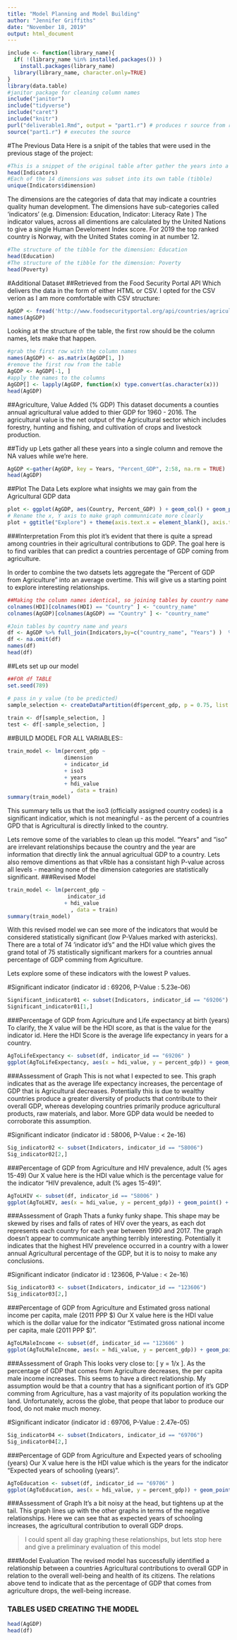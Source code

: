 ```yaml
---
title: "Model Planning and Model Building"
author: "Jennifer Griffiths"
date: "November 18, 2019"
output: html_document
---
```

```r
include <- function(library_name){
  if( !(library_name %in% installed.packages()) )
    install.packages(library_name) 
  library(library_name, character.only=TRUE)
}
library(data.table)
#janitor package for cleaning column names
include("janitor")
include("tidyverse")
include("caret")
include("knitr")
purl("deliverable1.Rmd", output = "part1.r") # produces r source from rmd
source("part1.r") # executes the source
```
#The Previous Data
Here is a snipit of the tables that were used in the previous stage of the project:
```r
#This is a snippet of the original table after gather the years into a single column
head(Indicators)
#Each of the 14 dimensions was subset into its own table (tibble)
unique(Indicators$dimension)
```
The dimensions are the categories of data that may indicate a countries quality human development. The dimensions have sub-categories called 'indicators' (e.g. Dimension: Education, Indicator: Literacy Rate ) The indicator values, across all dimentions are calculated by the United Nations to give a single Human Develoment Index score. For 2019 the top ranked country is Norway, with the United States coming in at number 12.
```r
#The structure of the tibble for the dimension: Education 
head(Education)
#The structure of the tibble for the dimension: Poverty
head(Poverty)
```

#Additional Dataset
##Retrieved from the Food Security Portal API
Which delivers the data in the form of either HTML or CSV. I opted for the CSV verion as I am more comfortable with CSV structure:
```r
AgGDP <- fread('http://www.foodsecurityportal.org/api/countries/agriculture-value-ad.csv')
names(AgGDP)
```
Looking at the structure of the table, the first row should be the column names, lets make that happen. 
```r
#grab the first row with the column names
names(AgGDP) <- as.matrix(AgGDP[1, ])
#remove the first row from the table
AgGDP <- AgGDP[-1, ]
#apply the names to the columns
AgGDP[] <- lapply(AgGDP, function(x) type.convert(as.character(x)))
head(AgGDP)
```


##Agriculture, Value Added (% GDP)
This dataset documents a counties annual agricultural value added to thier GDP for 1960 - 2016. The agricultural value is the net output of the Agricultural sector which includes forestry, hunting and fishing, and cultivation of crops and livestock production.

##Tidy up
Lets gather all these years into a single column and remove the NA values while we're here.
```r
AgGDP <-gather(AgGDP, key = Years, "Percent_GDP", 2:58, na.rm = TRUE)
head(AgGDP)
```

##Plot The Data
Lets explore what insights we may gain from the Agricultural GDP data

```r
plot <- ggplot(AgGDP, aes(Country, Percent_GDP) ) + geom_col() + geom_path(colour = "red", na.rm = TRUE)
# Rename the x, Y axis to make graph communnicate more clearly
plot + ggtitle("Explore") + theme(axis.text.x = element_blank(), axis.text.y = element_blank(), axis.ticks = element_blank()) + xlab("Coutries") + ylab("Percent of GDP From Agticulture")
```

###Interpretation 
From this plot it's evident that there is quite a spread among countries in their agricultural contributions to GDP. The goal here is to find varibles that can predict a countries percentage of GDP coming from agriculture.

In order to combine the two datsets lets aggregate the "Percent of GDP from Agriculture" into an average overtime. This will give us a starting point to explore interesting relationships.

```r
##Making the column names identical, so joining tables by country name is an easier process
colnames(HDI)[colnames(HDI) == "Country" ] <- "country_name"
colnames(AgGDP)[colnames(AgGDP) == "Country" ] <- "country_name"

#Join tables by country name and years
df <- AgGDP %>% full_join(Indicators,by=c("country_name", "Years") )  %>%  na.omit(df) %>% clean_names()
df <- na.omit(df)
names(df)
head(df)
```
##Lets set up our model
```r
##FOR df TABLE
set.seed(789)

# pass in y value (to be predicted)
sample_selection <- createDataPartition(df$percent_gdp, p = 0.75, list = FALSE)
  
train <- df[sample_selection, ]
test <- df[-sample_selection, ]
```


##BUILD MODEL FOR ALL VARIABLES::
```r
train_model <- lm(percent_gdp ~ 
                  dimension 
                  + indicator_id
                  + iso3 
                  + years
                  + hdi_value
                    , data = train)
summary(train_model)

```

  This summary tells us that the iso3 (officially assigned country codes) is a significant indicatior, which is not meaningful - as the percent of a countries GPD that is Agricultural is directly linked to the country. 
  
  Lets remove some of the variables to clean up this model. "Years" and "iso" are irrelevant relationships because the country and the year are information that directly link the annual agricultual GDP to a country. Lets also remove dimentions as that vRble has a consistant high P-value across all levels - meaning none of the dimension categories are statistically significant. 
###Revised Model
```r
train_model <- lm(percent_gdp ~
                   indicator_id
                  + hdi_value
                    , data = train)
summary(train_model)

```
With this revised model we can see more of the indicators that would be considered statistically significant (low P-Values marked with astericks). There are a total of 74 'indicator id's" and the HDI value which gives the grand total of 75 statistically significant markers for a countries annual percentage of GDP comming from Agriculture. 

Lets explore some of these indicators with the lowest P values. 

#Significant indicator (indicator id : 69206, P-Value : 5.23e-06) 
```r
Significant_indicator01 <- subset(Indicators, indicator_id == "69206")
Significant_indicator01[1,]
```

###Percentage of GDP from Agriculture and Life expectancy at birth (years)
To clarify, the X value will be the HDI score, as that is the value for the indicator id. Here the HDI Score is the average life expectancy in years for a country. 
```r
AgToLifeExpectancy <- subset(df, indicator_id == "69206" )
ggplot(AgToLifeExpectancy, aes(x = hdi_value, y = percent_gdp)) + geom_point() + geom_smooth() + ggtitle("Percentages of GDP") + theme(axis.text.x = element_blank(), axis.text.y = element_blank(), axis.ticks = element_blank()) + xlab("Life expectancy at birth (years) HDI Score") + ylab("Agricultural Products") 
```

###Assessment of Graph
This is not what I expected to see. This graph indicates that as the average life expectancy increases, the percentage of GDP that is Agricultural decreases. Potentially this is due to wealthy countries produce a greater diversity of products that contribute to their overall GDP, whereas developing countries primarily produce agricultural products, raw materials, and labor. More GDP data would be needed to corroborate this assumption. 

#Significant indicator (indicator id : 58006, P-Value : < 2e-16) 
```r
Sig_indicator02 <- subset(Indicators, indicator_id == "58006")
Sig_indicator02[2,]
```

###Percentage of GDP from Agriculture and HIV prevalence, adult (% ages 15-49)
Our X value here is the HDI value which is the percentage value for the indicator "HIV prevalence, adult (% ages 15-49)". 
```r
AgToLHIV <- subset(df, indicator_id == "58006" )
ggplot(AgToLHIV, aes(x = hdi_value, y = percent_gdp)) + geom_point() + geom_smooth() + ggtitle("Percentages of GDP") + theme(axis.text.x = element_blank(), axis.text.y = element_blank(), axis.ticks = element_blank()) + xlab("HIV prevalence, adult (% ages 15-49)") + ylab("Agricultural Products") 
```

###Assessment of Graph
Thats a funky funky shape. This shape may be skewed by rises and falls of rates of HIV over the years, as each dot represents each country for each year between 1990 and 2017. The graph doesn't appear to communicate anything terribly interesting. Potentially it indicates that the highest HIV prevelence occurred in a country with a lower annual Agricultural percentage of the GDP, but it is to noisy to make any conclusions. 


#Significant indicator (indicator id : 123606, P-Value : < 2e-16) 
```r
Sig_indicator03 <- subset(Indicators, indicator_id == "123606")
Sig_indicator03[2,]
```

###Percentage of GDP from Agriculture and Estimated gross national income per capita, male (2011 PPP $)
Our X value here is the HDI value which is the dollar value for the indicator "Estimated gross national income per capita, male (2011 PPP $)". 
```r
AgToLMaleIncome <- subset(df, indicator_id == "123606" )
ggplot(AgToLMaleIncome, aes(x = hdi_value, y = percent_gdp)) + geom_point() + geom_smooth() + ggtitle("Percentages of GDP") + theme(axis.text.x = element_blank(), axis.text.y = element_blank(), axis.ticks = element_blank()) + xlab("Estimated gross national income per capita, male (2011 PPP $)") + ylab("Agricultural Products") 
```

###Assessment of Graph
This looks very close to: [ y = 1/x ]. As the percentage of GDP that comes from Agriculture decreases, the per capita male income increases. This seems to have a direct relationship. My assumption would be that a country that has a significant portion of it's GDP comming from Agriculture, has a vast majority of its population working the land. Unfortunately, across the globe, that peope that labor to produce our food, do not make much money.

#Significant indicator (indicator id : 69706, P-Value : 2.47e-05)
```r
Sig_indicator04 <- subset(Indicators, indicator_id == "69706")
Sig_indicator04[2,]
```

###Percentage of GDP from Agriculture and Expected years of schooling (years)
Our X value here is the HDI value which is the years for the indicator "Expected years of schooling (years)". 
```r
AgToEducation <- subset(df, indicator_id == "69706" )
ggplot(AgToEducation, aes(x = hdi_value, y = percent_gdp)) + geom_point() + geom_smooth() + ggtitle("Percentages of GDP") + theme(axis.text.x = element_blank(), axis.text.y = element_blank(), axis.ticks = element_blank()) + xlab("Expected years of schooling (years)") + ylab("Agricultural Products") 
```

###Assessment of Graph
It's a bit noisy at the head, but tightens up at the tail. This graph lines up with the other graphs in terms of the negative relationships. Here we can see that as expected years of schooling increases, the agricultural contribution to overall GDP drops. 

> I could spent all day graphing these relationships, but lets stop here and give a preliminary evaluation of this model


###Model Evaluation
The revised model has successfully identified a relationship between a countries Agricultural contributions to overall GDP in relation to the overall well-being and health of its citizens. The relations above tend to indicate that as the percentage of GDP that comes from agriculture drops, the well-being increase. 

### TABLES USED CREATING THE MODEL
```r
head(AgGDP)
head(df)
```

        

  



